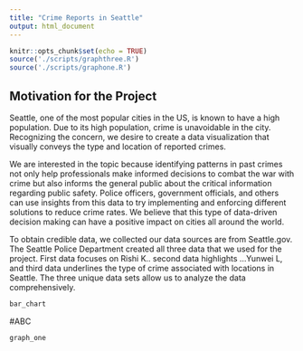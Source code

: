 ```yaml
---
title: "Crime Reports in Seattle"
output: html_document
---
```


```r
knitr::opts_chunk$set(echo = TRUE)
source('./scripts/graphthree.R')
source('./scripts/graphone.R')
```

## Motivation for the Project

Seattle, one of the most popular cities in the US, is known to have a high population.  Due to its high population, crime is unavoidable in the city. Recognizing the concern, we desire to create a data visualization that visually conveys the type and location of reported crimes. 

We are interested in the topic because identifying patterns in past crimes not only help professionals make informed decisions to combat the war with crime but also informs the general public about the critical information regarding public safety. Police officers, government officials, and others can use insights from this data to try implementing and enforcing different solutions to reduce crime rates. We believe that this type of data-driven decision making can have a positive impact on cities all around the world.

To obtain credible data,  we collected our data sources are from Seattle.gov. The Seattle Police Department created all three data that we used for the project. First data  focuses on Rishi K..
second data highlights ...Yunwei L, and third data underlines the type of crime associated with locations in Seattle.  The three unique data sets allow us to analyze the data comprehensively. 

```r
bar_chart
```

#ABC

```r
graph_one
```